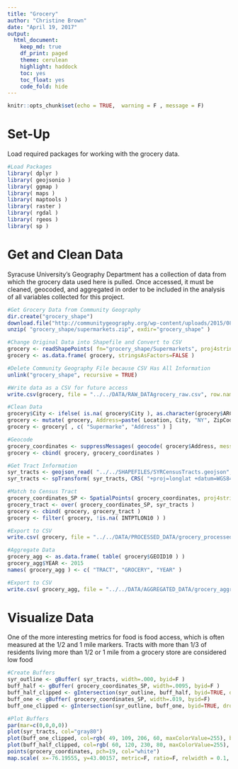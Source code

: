 ```yaml
---
title: "Grocery"
author: "Christine Brown"
date: "April 19, 2017"
output:
  html_document:
    keep_md: true
    df_print: paged
    theme: cerulean
    highlight: haddock
    toc: yes
    toc_float: yes
    code_fold: hide
---
```


```r
knitr::opts_chunk$set(echo = TRUE,  warning = F , message = F)
```
# Set-Up
Load required packages for working with the grocery data.
```r
#Load Packages
library( dplyr )
library( geojsonio )
library( ggmap )
library( maps )
library( maptools )
library( raster )
library( rgdal )
library( rgeos )
library( sp )
```

# Get and Clean Data
Syracuse University's Geography Department has a collection of data from which the grocery data used here is pulled.  Once accessed, it must be cleaned, geocoded, and aggregated in order to be included in the analysis of all variables collected for this project. 
```r
#Get Grocery Data from Community Geography
dir.create("grocery_shape")
download.file("http://communitygeography.org/wp-content/uploads/2015/08/Supermarkets.shp_.zip", "grocery_shape/supermarkets.zip" )
unzip( "grocery_shape/supermarkets.zip", exdir="grocery_shape" )

#Change Original Data into Shapefile and Convert to CSV
grocery <- readShapePoints( fn="grocery_shape/Supermarkets", proj4string=CRS("+proj=longlat +datum=WGS84") )
grocery <- as.data.frame( grocery, stringsAsFactors=FALSE )

#Delete Community Geography File because CSV Has All Information
unlink("grocery_shape", recursive = TRUE)

#Write data as a CSV for future access
write.csv(grocery, file = "../../DATA/RAW_DATAgrocery_raw.csv", row.names=FALSE)

#Clean Data
grocery$City <- ifelse( is.na( grocery$City ), as.character(grocery$ARC_City_1), as.character(grocery$City) )
grocery <- mutate( grocery, Address=paste( Location, City, "NY", ZipCode, sep=", " ) )
grocery <- grocery[ , c( "Supermarke", "Address" ) ]

#Geocode
grocery_coordinates <- suppressMessages( geocode( grocery$Address, messaging=F ) )
grocery <- cbind( grocery, grocery_coordinates )

#Get Tract Information
syr_tracts <- geojson_read( "../../SHAPEFILES/SYRCensusTracts.geojson", method="local", what="sp" )
syr_tracts <- spTransform( syr_tracts, CRS( "+proj=longlat +datum=WGS84" ) )

#Match to Census Tract
grocery_coordinates_SP <- SpatialPoints( grocery_coordinates, proj4string=CRS("+proj=longlat +datum=WGS84" ) )
grocery_tract <- over( grocery_coordinates_SP, syr_tracts )
grocery <- cbind( grocery, grocery_tract )
grocery <- filter( grocery, !is.na( INTPTLON10 ) )

#Export to CSV
write.csv( grocery, file = "../../DATA/PROCESSED_DATA/grocery_processed.csv", row.names=FALSE )

#Aggregate Data
grocery_agg <- as.data.frame( table( grocery$GEOID10 ) )
grocery_agg$YEAR <- 2015
names( grocery_agg ) <- c( "TRACT", "GROCERY", "YEAR" )

#Export to CSV
write.csv( grocery_agg, file = "../../DATA/AGGREGATED_DATA/grocery_aggregated.csv", row.names=FALSE )
```

# Visualize Data
One of the more interesting metrics for food is food access, which is often measured at the 1/2 and 1 mile markers.  Tracts with more than 1/3 of residents living more than 1/2 or 1 mile from a grocery store are considered low food
```r
#Create Buffers
syr_outline <- gBuffer( syr_tracts, width=.000, byid=F )
buff_half <- gBuffer( grocery_coordinates_SP, width=.0095, byid=F )
buff_half_clipped <- gIntersection(syr_outline, buff_half, byid=TRUE, drop_lower_td=T)
buff_one <- gBuffer( grocery_coordinates_SP, width=.019, byid=F)
buff_one_clipped <- gIntersection(syr_outline, buff_one, byid=TRUE, drop_lower_td=T)

#Plot Buffers
par(mar=c(0,0,0,0))
plot(syr_tracts, col="gray80")
plot(buff_one_clipped, col=rgb( 49, 109, 206, 60, maxColorValue=255), border=F, add=T)
plot(buff_half_clipped, col=rgb( 60, 120, 230, 80, maxColorValue=255), border=F, add=T)
points(grocery_coordinates, pch=19, col="white")
map.scale( x=-76.19555, y=43.00157, metric=F, ratio=F, relwidth = 0.1, cex=1 )
```